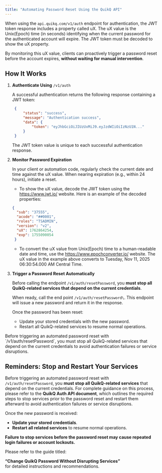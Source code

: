 ```yaml
---
title: "Automating Password Reset Using the QuikQ API"
---
```


When using the `api.quikq.com/v1/auth` endpoint for authentication, the JWT token response includes a property called uX. The uX value is the Unix(Epoch) time (in seconds) identifying when the current password for the authenticated account will expire. The JWT token must be decoded to show the uX property.

By monitoring this uX value, clients can proactively trigger a password reset before the account expires, **without waiting for manual intervention**.

## How It Works

1. **Authenticate Using** `/v1/auth`

   A successful authentication returns the following response containing a JWT token:

   ```json
   	{
   		"status": "success",
   		"message": "Authentication success",
   		"data": {
   	    	"token": "eyJhbGciOiJIUzUxMiJ9.eyJzdWIiOiIzNzU1N..."
   		}
   	}
   ```

   <Note>
     The JWT token value is unique to each successful authentication response.
   </Note>
2. **Monitor Password Expiration**

   In your client or automation code, regularly check the current date and time against the uX value. When nearing expiration (e.g., within 24 hours), initiate a reset.
   - To show the uX value, decode the JWT token using the https://www.jwt.io/ website. Here is an example of the decoded properties:

   ```json
   {
     "sub": "37555",
     "acode": "##0001",
     "roles": "TSADMIN",
     "version": "v2",
     "uX": 1762864254,
     "exp": 1755090054
    }
   ```
   - To convert the uX value from Unix(Epoch) time to a human-readable date and time, use the https://www.epochconverter.io/ website. The uX value in the example above converts to Tuesday, Nov 11, 2025 06:30:54.000 AM Central Time.
3. **Trigger a Password Reset Automatically**

   Before calling the endpoint `/v1/auth/resetPassword`, you **must stop all QuikQ-related services that depend on the current credentials**.

   When ready, call the end point `/v1/auth/resetPassword\`. This endpoint will issue a new password and return it in the response.

   Once the password has been reset:
   - Update your stored credentials with the new password.
   - Restart all QuikQ-related services to resume normal operations.

<Note>
  Before triggering an automated password reset with `/v1/auth/resetPassword`, you must stop all QuikQ-related services that depend on the current credentials to avoid authentication failures or service disruptions.
</Note>

## Reminders: Stop and Restart Your Services

Before triggering an automated password reset with `/v1/auth/resetPassword`, you **must stop all QuikQ-related services** that depend on the current credentials. For complete guidance on this process, please refer to the **QuikQ Auth API document**, which outlines the required steps to stop services prior to the password reset and restart them afterward to avoid authentication failures or service disruptions.

Once the new password is received:

- **Update your stored credentials**.
- **Restart all related services** to resume normal operations.

**Failure to stop services before the password reset may cause repeated login failures or account lockouts.**

Please refer to the guide titled:

**“Change QuikQ Password Without Disrupting Services”**\
for detailed instructions and recommendations.